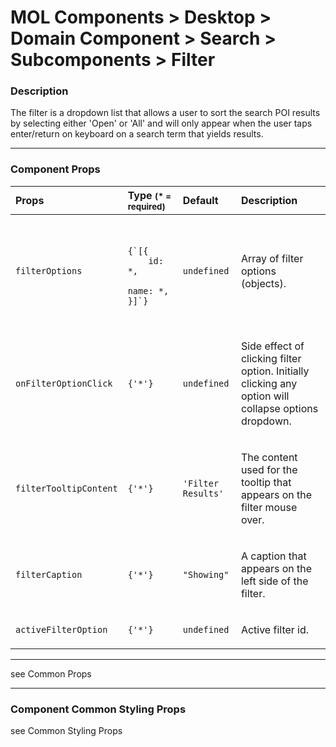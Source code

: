 <!---

React Components Blocks: https://github.com/storybookjs/storybook/blob/master/addons/docs/docs/docspage.md#slot-values

CSF Stories with arbitrary MDX: https://github.com/storybookjs/storybook/blob/master/addons/docs/docs/recipes.md#csf-stories-with-arbitrary-mdx

Note that in contrast to other examples, the MDX file suffix is .mdx rather than .stories.mdx. This key difference means that the file will be loaded with the default MDX loader rather than Storybook's CSF loader, which has several implications:

You shouldn't provide a Meta declaration.
You can refer to existing stories (i.e. <Story id="...">) but cannot define new stories (i.e. <Story name="...">).
The documentation gets exported as the default export (MDX default) rather than as a parameter hanging off the default export (CSF).

-->


<h1 style={{ marginBottom: '50px' }}>
	MOL Components &gt; Desktop &gt; Domain Component &gt; Search &gt;
	Subcomponents &gt; Filter
</h1>

### Description

The filter is a dropdown list that allows a user to sort the search POI results by selecting either 'Open' or 'All' and will only appear when the user taps enter/return on keyboard on a search term that yields results.

---

### Component Props

<div style={{ overflowX: 'scroll' }}>
	<table style={{ width: '100%' }}>
		<thead>
			<tr>
				<th align="left">Props</th>
				<th align="left">
					Type <small style={{ color: '#999' }}>(* = required)</small>
				</th>
				<th align="left">Default</th>
				<th align="left" style={{ minWidth: '300px' }}>
					Description
				</th>
			</tr>
		</thead>
		<tbody>
			<tr>
				<td align="left">
					<code>filterOptions</code>
				</td>
				<td align="left">
					<code>
						<DocNestedProp>
							{`[{
	id: <string>*,
	name: <string>*,
}]`}
						</DocNestedProp>
					</code>
				</td>
				<td align="left">
					<code>undefined</code>
				</td>
				<td align="left">
					<p>Array of filter options (objects).</p>
				</td>
			</tr>
			<tr>
				<td align="left">
					<code>onFilterOptionClick</code>
				</td>
				<td align="left">
					<code>{'<function>*'}</code>
				</td>
				<td align="left">
					<code>undefined</code>
				</td>
				<td align="left">
					<p>
						Side effect of clicking filter option. Initially clicking any option
						will collapse options dropdown.
					</p>
				</td>
			</tr>
			<tr>
				<td align="left">
					<code>filterTooltipContent</code>
				</td>
				<td align="left">
					<code>{'<string>*'}</code>
				</td>
				<td align="left">
					<code>'Filter Results'</code>
				</td>
				<td align="left">
					<p>
						The content used for the tooltip that appears on the filter mouse
						over.
					</p>
				</td>
			</tr>
			<tr>
				<td align="left">
					<code>filterCaption</code>
				</td>
				<td align="left">
					<code>{'<string>*'}</code>
				</td>
				<td align="left">
					<code>&quot;Showing&quot;</code>
				</td>
				<td align="left">
					<p>A caption that appears on the left side of the filter.</p>
				</td>
			</tr>
			<tr>
				<td align="left">
					<code>activeFilterOption</code>
				</td>
				<td align="left">
					<code>{'<string>*'}</code>
				</td>
				<td align="left">
					<code>undefined</code>
				</td>
				<td align="left">
					<p>Active filter id.</p>
				</td>
			</tr>
		</tbody>
	</table>
</div>

---

<ComponentCommonProps />

see <LinkTo kind="ui-component-system-overview-react-common-props-styled-system-props--page#common-props">
Common Props</LinkTo>

---

### Component Common Styling Props

<ComponentStylingProps />

see <LinkTo kind="ui-component-system-overview-react-common-props-styling-props--page#common-styling-props">Common Styling Props</LinkTo>
